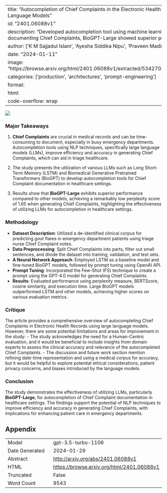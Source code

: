 
---
title: "Autocompletion of Chief Complaints in the Electronic Health Records using Large Language Models"
id: "2401.06088v1"
description: "Developed autocompletion tool using machine learning models to improve documenting Chief Complaints, BioGPT-Large showed superior performance."
author: ['K M Sajjadul Islam', 'Ayesha Siddika Nipu', 'Praveen Madiraju', 'Priya Deshpande']
date: "2024-01-11"
image: "https://browse.arxiv.org/html/2401.06088v1/extracted/5342703/Auto_Completion_CC.png"
categories: ['production', 'architectures', 'prompt-engineering']
format:
  html:
    code-overflow: wrap
---

![](https://browse.arxiv.org/html/2401.06088v1/extracted/5342703/Auto_Completion_CC.png)

### Major Takeaways

1. **Chief Complaints** are crucial in medical records and can be time-consuming to document, especially in busy emergency departments. Autocompletion tools using NLP techniques, specifically large language models (LLMs), improve efficiency and accuracy in generating Chief Complaints, which can aid in triage healthcare.

2. The study presents the utilization of various LLMs such as Long Short-Term Memory (LSTM) and Biomedical Generative Pretrained Transformers (BioGPT) to develop autocompletion tools for Chief Complaint documentation in healthcare settings.

3. Results show that **BioGPT-Large** exhibits superior performance compared to other models, achieving a remarkably low perplexity score of 1.65 when generating Chief Complaints, highlighting the effectiveness of utilizing LLMs for autocompletion in healthcare settings.

### Methodology
- **Dataset Description**: Utilized a de-identified clinical corpus for predicting gout flares in emergency department patients using triage nurse Chief Complaint notes.
- **Data Preprocessing**: Split Chief Complaints into parts, filter out small sentences, and divide the dataset into training, validation, and test sets.
- **A Neural Network Approach**: Employed LSTM as a baseline model and fine-tuned BioGPT models, followed by prompt tuning using OpenAI API.
- **Prompt Tuning**: Incorporated the Few-Shot (FS) technique to create a prompt using the GPT-4.0 model for generating Chief Complaints.
- **Results**: Evaluated performance using perplexity measure, BERTScore, cosine similarity, and execution time. Large BioGPT models outperformed LSTM and other models, achieving higher scores on various evaluation metrics.

### Critique
The article provides a comprehensive overview of autocompleting Chief Complaints in Electronic Health Records using large language models. However, there are some potential limitations and areas for improvement in the study:
- The study acknowledges the need for a Human-Centric evaluation, and it would be beneficial to include insights from domain experts to assess the clinical accuracy and relevance of the autocompleted Chief Complaints.
- The discussion and future work section mention refining date-time representation and using a medical corpus for accuracy, but it would be helpful to explore potential ethical considerations, patient privacy concerns, and biases introduced by the language models.

### Conclusion
The study demonstrates the effectiveness of utilizing LLMs, particularly **BioGPT-Large**, for autocompletion of Chief Complaint documentation in healthcare settings. The findings support the potential of NLP techniques to improve efficiency and accuracy in generating Chief Complaints, with implications for enhancing patient care in emergency departments.

## Appendix

|          |          |
|----------|----------|
| Model     | gpt-3.5-turbo-1106       |
| Date Generated     | 2024-01-29       |
| Abstract | [http://arxiv.org/abs/2401.06088v1](http://arxiv.org/abs/2401.06088v1)        |
| HTML     | [https://browse.arxiv.org/html/2401.06088v1](https://browse.arxiv.org/html/2401.06088v1)       |
| Truncated       | False       |
| Word Count       | 9543       |